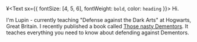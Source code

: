 ¥<Text sx={{ fontSize: [4, 5, 6], fontWeight: `bold`, color: `heading` }}>
  Hi.
</Text>

I'm Lupin - currently teaching "Defense against the Dark Arts" at Hogwarts, Great Britain. I recently published a book called [Those nasty Dementors](https://www.lekoarts.de).
It teaches everything you need to know about defending against Dementors.
